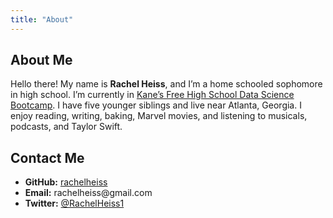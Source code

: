 ```yaml
---
title: "About"
---
```


## About Me
Hello there! My name is **Rachel Heiss**, and I'm a home schooled sophomore in high school. I'm currently in [Kane’s Free High School Data Science Bootcamp](https://bootcamp.davidkane.info). I have five younger siblings and live near Atlanta, Georgia. I enjoy reading, writing, baking, Marvel movies, and listening to musicals, podcasts, and Taylor Swift. 

## Contact Me
* **GitHub:** [rachelheiss](https://github.com/rachelheiss)
* **Email:** rachelheiss@gmail.com
* **Twitter:** [@RachelHeiss1](https://twitter.com/RachelHeiss1)

```r

```
